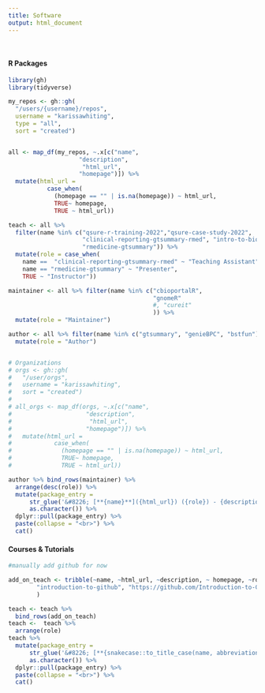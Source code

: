 ```yaml
---
title: Software
output: html_document
---
```


<br>

#### R Packages

```r

library(gh)
library(tidyverse)

```

```r

my_repos <- gh::gh(
  "/users/{username}/repos",
  username = "karissawhiting",
  type = "all",
  sort = "created")


all <- map_df(my_repos, ~.x[c("name",
                    "description", 
                     "html_url", 
                    "homepage")]) %>%
  mutate(html_url = 
           case_when(
             (homepage == "" | is.na(homepage)) ~ html_url, 
             TRUE~ homepage, 
             TRUE ~ html_url))

teach <- all %>% 
  filter(name %in% c("qsure-r-training-2022","qsure-case-study-2022",
                     "clinical-reporting-gtsummary-rmed", "intro-to-biostatr", 
                     "rmedicine-gtsummary")) %>%
  mutate(role = case_when(
    name ==  "clinical-reporting-gtsummary-rmed" ~ "Teaching Assistant", 
    name == "rmedicine-gtsummary" ~ "Presenter", 
    TRUE ~ "Instructor"))

maintainer <- all %>% filter(name %in% c("cbioportalR", 
                                         "gnomeR"
                                         #, "cureit"
                                         )) %>%
  mutate(role = "Maintainer")

author <- all %>% filter(name %in% c("gtsummary", "genieBPC", "bstfun")) %>%
  mutate(role = "Author")


# Organizations 
# orgs <- gh::gh(
#   "/user/orgs",
#   username = "karissawhiting",
#   sort = "created")
# 
# all_orgs <- map_df(orgs, ~.x[c("name",
#                     "description", 
#                      "html_url", 
#                     "homepage")]) %>%
#   mutate(html_url = 
#            case_when(
#              (homepage == "" | is.na(homepage)) ~ html_url, 
#              TRUE~ homepage, 
#              TRUE ~ html_url))


```

```r

author %>% bind_rows(maintainer) %>%
  arrange(desc(role)) %>%
  mutate(package_entry =
      str_glue('&#8226; [**{name}**]({html_url}) ({role}) - {description}') %>%
      as.character()) %>%
  dplyr::pull(package_entry) %>% 
  paste(collapse = "<br>") %>%
  cat()
```

#### Courses & Tutorials

```r

#manually add github for now

add_on_teach <- tribble(~name, ~html_url, ~description, ~ homepage, ~role,  
        "introduction-to-github", "https://github.com/Introduction-to-GitHub", "Introduction to Git & Github", "", "Instructor", 
        )

teach <- teach %>%
  bind_rows(add_on_teach)
teach <-  teach %>%
  arrange(role)
teach %>%
  mutate(package_entry =
      str_glue('&#8226; [**{snakecase::to_title_case(name, abbreviations = c("QSURE", "RMed", "RMedicine", "BiostatR", "R"))}**]({html_url}) ({role}) - {description}') %>%
      as.character()) %>%
  dplyr::pull(package_entry) %>% 
  paste(collapse = "<br>") %>%
  cat()
```

